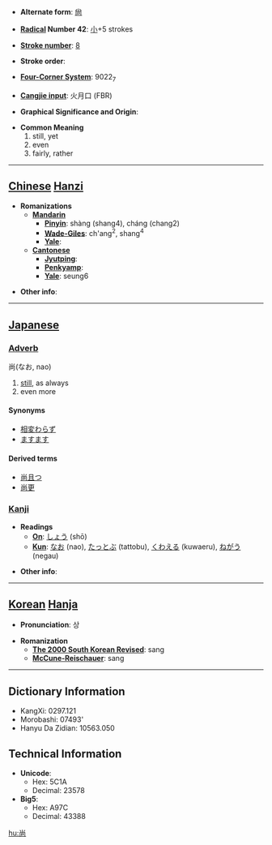 * '''Alternate form''': [[尙]]

* '''[[Wiktionary:Chinese radical index| Radical]] Number 42''': [[Wiktionary:Chinese radical index 小|小]]+5 strokes

* '''[[Wiktionary:Chinese total strokes index|Stroke number]]''': [[Wiktionary:Chinese total strokes index 8|8]]

* '''Stroke order''': 

* '''[[Wiktionary:Chinese four corner index|Four-Corner System]]''': 9022<sub>7</sub>

* '''[[Wiktionary:Chinese Cangjie index|Cangjie input]]''': 火月口 (FBR)

* '''Graphical Significance and Origin''': 

* '''Common Meaning'''
*#still, yet
*# even
*# fairly, rather


----

== [[Chinese]] [[Hanzi]] ==

* '''Romanizations'''
** '''[[Mandarin]]'''
*** '''[[Pinyin]]''': shàng (shang4), cháng (chang2)
*** '''[[Wade-Giles]]''': ch'ang<sup>2</sup>, shang<sup>4</sup>
*** '''[[Yale]]''': 
** '''[[Cantonese]]'''
*** '''[[Jyutping]]''':
*** '''[[Penkyamp]]''': 
*** '''[[Yale]]''': seung6

* '''Other info''': 

----

== [[Japanese]] ==

=== [[Adverb]] ===
尚(なお, nao)

# [[still]], as always
# even more

====Synonyms====
*[[相変わらず]]
*[[ますます]]

====Derived terms====
*[[尚且つ]]
*[[尚更]]

=== [[Kanji]] ===

* '''Readings'''
** '''[[On]]''': [[しょう]] (shō)
** '''[[Kun]]''': [[なお]] (nao), [[たっとぶ]] (tattobu), [[くわえる]] (kuwaeru), [[ねがう]] (negau)

* '''Other info''':  

----

== [[Korean]] [[Hanja]] ==

* '''Pronunciation''': 상

* '''Romanization'''
** '''[[The 2000 South Korean Revised Romanization|The 2000 South Korean Revised]]''': sang
** '''[[McCune-Reischauer]]''': sang

----

== Dictionary Information ==

* KangXi: 0297.121
* Morobashi: 07493'
* Hanyu Da Zidian: 10563.050

== Technical Information ==

* '''Unicode''':
** Hex: 5C1A
** Decimal: 23578
* '''Big5''':
** Hex: A97C
** Decimal: 43388

[[hu:尚]]